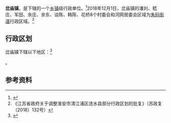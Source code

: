 {{中国乡级行政区|32/08/26/109/000}}

'''岔庙镇'''，是{{PRC admin/fullname|32/08/26/109/000|3}}下辖的一个[[乡镇|乡镇]]级行政单位。<ref>{{PRC admin/ref sgc|{{PRC admin/parent|32/08/26/109/000}}}}</ref>2018年12月1日，岔庙镇的潘刘、嵇庄、军田、余庄、余东、谈陈、韩陈、花桥8个村委会和河网居委会区域为[[朱码街道|朱码街道]]行政区域。<ref>《江苏省政府关于调整淮安市清江浦区涟水县部分行政区划的批复》（苏政复〔2018〕132号）</ref>

== 行政区划 ==

岔庙镇下辖以下地区：<ref>{{PRC admin/ref sgc|32/08/26/109/000}}</ref>

{{PRC admin/children|32/08/26/109/000}}。

== 参考资料 ==

{{reflist}}

{{行政区划小作品}}
{{PRC admin/navcat|32/08/26/109/000}}